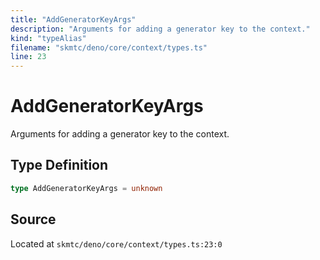 ```yaml
---
title: "AddGeneratorKeyArgs"
description: "Arguments for adding a generator key to the context."
kind: "typeAlias"
filename: "skmtc/deno/core/context/types.ts"
line: 23
---
```


# AddGeneratorKeyArgs

Arguments for adding a generator key to the context.

## Type Definition

```typescript
type AddGeneratorKeyArgs = unknown
```

## Source

Located at `skmtc/deno/core/context/types.ts:23:0`
